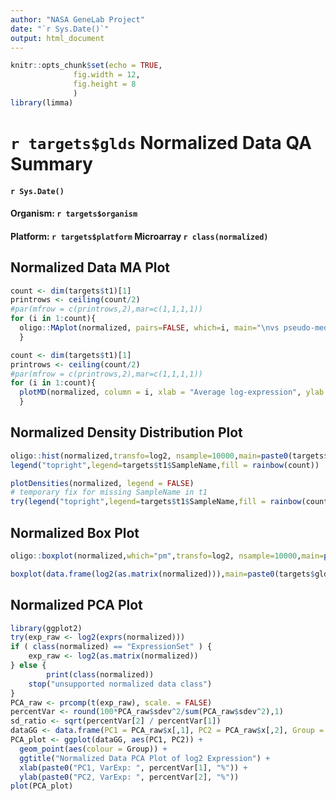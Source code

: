 ```yaml
---
author: "NASA GeneLab Project"
date: "`r Sys.Date()`"
output: html_document
---
```


```r
knitr::opts_chunk$set(echo = TRUE,
		      fig.width = 12, 
		      fig.height = 8
		      )
library(limma)
```

# `r targets$glds` Normalized Data QA Summary
#### `r Sys.Date()`
#### Organism: `r targets$organism`
#### Platform: `r targets$platform` Microarray `r class(normalized)`

## Normalized Data MA Plot
```r
count <- dim(targets$t1)[1]
printrows <- ceiling(count/2)
#par(mfrow = c(printrows,2),mar=c(1,1,1,1))
for (i in 1:count){
  oligo::MAplot(normalized, pairs=FALSE, which=i, main="\nvs pseudo-median reference chip")
  }
```
```r
count <- dim(targets$t1)[1]
printrows <- ceiling(count/2)
#par(mfrow = c(printrows,2),mar=c(1,1,1,1))
for (i in 1:count){
  plotMD(normalized, column = i, xlab = "Average log-expression", ylab = "log-fold-change", main = colnames(normalized)[i])
  }
```

## Normalized Density Distribution Plot
```r
oligo::hist(normalized,transfo=log2, nsample=10000,main=paste0(targets$glds," Normalized Intensity Distributions"),xlab="Intensity",ylab="Density",col=rainbow(count),lty=1)
legend("topright",legend=targets$t1$SampleName,fill = rainbow(count))
```
```r
plotDensities(normalized, legend = FALSE)
# temporary fix for missing SampleName in t1
try(legend("topright",legend=targets$t1$SampleName,fill = rainbow(count)))
```

## Normalized Box Plot
```r
oligo::boxplot(normalized,which="pm",transfo=log2, nsample=10000,main=paste0(targets$glds," Normalized Intensities"), las=2,outline=FALSE,ylab = "log2 Intensities",names=targets$t1$SampleName)
```
```r
boxplot(data.frame(log2(as.matrix(normalized))),main=paste0(targets$glds," Normalized Intensities"), las=2,outline=FALSE)
```

## Normalized PCA Plot
```r
library(ggplot2)
try(exp_raw <- log2(exprs(normalized)))
if ( class(normalized) == "ExpressionSet" ) {
	exp_raw <- log2(as.matrix(normalized))
} else {
        print(class(normalized))
	stop("unsupported normalized data class")
}
PCA_raw <- prcomp(t(exp_raw), scale. = FALSE)
percentVar <- round(100*PCA_raw$sdev^2/sum(PCA_raw$sdev^2),1)
sd_ratio <- sqrt(percentVar[2] / percentVar[1])
dataGG <- data.frame(PC1 = PCA_raw$x[,1], PC2 = PCA_raw$x[,2], Group = targets$t1$Group)
PCA_plot <- ggplot(dataGG, aes(PC1, PC2)) +
  geom_point(aes(colour = Group)) +
  ggtitle("Normalized Data PCA Plot of log2 Expression") +
  xlab(paste0("PC1, VarExp: ", percentVar[1], "%")) +
  ylab(paste0("PC2, VarExp: ", percentVar[2], "%"))
plot(PCA_plot)
```

